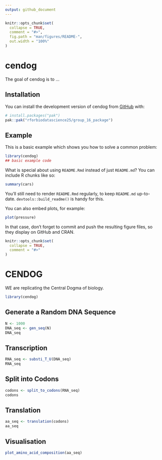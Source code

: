 ```yaml
---
output: github_document
---
```


<!-- README.md is generated from README.Rmd. Please edit that file -->

```r
knitr::opts_chunk$set(
  collapse = TRUE,
  comment = "#>",
  fig.path = "man/figures/README-",
  out.width = "100%"
)
```

# cendog

<!-- badges: start -->
<!-- badges: end -->

The goal of cendog is to ...

## Installation

You can install the development version of cendog from [GitHub](https://github.com/) with:

``` r
# install.packages("pak")
pak::pak("rforbiodatascience25/group_16_package")
```

## Example

This is a basic example which shows you how to solve a common problem:

```r
library(cendog)
## basic example code
```

What is special about using `README.Rmd` instead of just `README.md`? You can include R chunks like so:

```r
summary(cars)
```

You'll still need to render `README.Rmd` regularly, to keep `README.md` up-to-date. `devtools::build_readme()` is handy for this.

You can also embed plots, for example:

```r
plot(pressure)
```

In that case, don't forget to commit and push the resulting figure files, so they display on GitHub and CRAN.


```r
knitr::opts_chunk$set(
  collapse = TRUE,
  comment = "#>"
)
```

# CENDOG

WE are replicating the Central Dogma of biology.

```r
library(cendog)
```

## Generate a Random DNA Sequence 

```r
N <- 1000
DNA_seq <- gen_seq(N)
DNA_seq
```

## Transcription

```r
RNA_seq <- substi_T_U(DNA_seq)
RNA_seq
```

## Split into Codons

```r
codons <- split_to_codons(RNA_seq)
codons
```

## Translation

```r
aa_seq <- translation(codons)
aa_seq
```

## Visualisation

```r
plot_amino_acid_composition(aa_seq)
```

